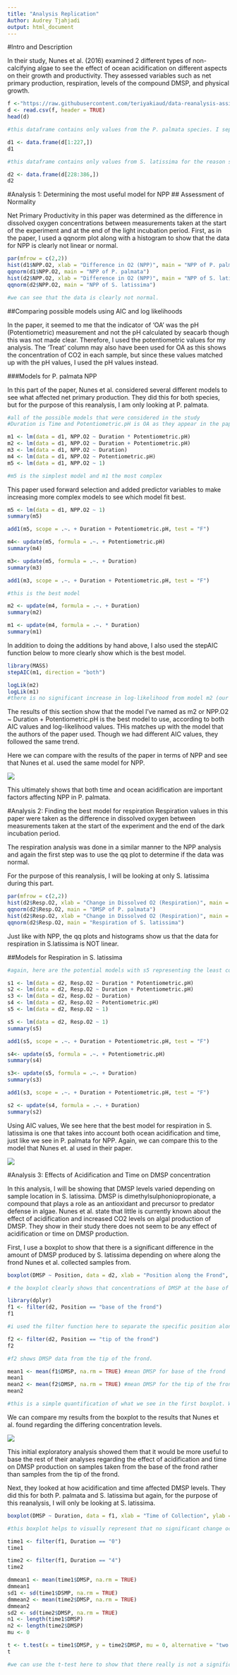 ```yaml
---
title: "Analysis Replication"
Author: Audrey Tjahjadi
output: html_document
---
```

#Intro and Description

In their study, Nunes et al. (2016) examined 2 different types of non-calcifying algae to see the effect of ocean acidification on different aspects on their growth and productivity. They assessed variables such as net primary production, respiration, levels of the compound DMSP, and physical growth. 

```r
f <-"https://raw.githubusercontent.com/teriyakiaud/data-reanalysis-assignment/master/Nunes_2015(1).csv"
d <- read.csv(f, header = TRUE)
head(d)
```

```r
#this dataframe contains only values from the P. palmata species. I separated them because the paper states that each experiment and analysis for the 2 species was done separately.  

d1 <- data.frame(d[1:227,])
d1
```
```r
#this dataframe contains only values from S. latissima for the reason stated above.

d2 <- data.frame(d[228:386,])
d2
```

#Analysis 1: Determining the most useful model for NPP
## Assessment of Normality

Net Primary Productivity in this paper was determined as the difference in dissolved oxygen concentrations between measurements taken at the start of the experiment and at the end of the light incubation period.
First, as in the paper, I used a qqnorm plot along with a histogram to show that the data for NPP is clearly not linear or normal.  

```r
par(mfrow = c(2,2))
hist(d1$NPP.O2, xlab = "Difference in O2 (NPP)", main = "NPP of P. palmata")
qqnorm(d1$NPP.O2, main = "NPP of P. palmata")
hist(d2$NPP.O2, xlab = "Difference in O2 (NPP)", main = "NPP of S. latissima")
qqnorm(d2$NPP.O2, main = "NPP of S. latissima")

#we can see that the data is clearly not normal. 
```

##Comparing possible models using AIC and log likelihoods

In the paper, it seemed to me that the indicator of 'OA' was the pH (Potentiometric) measurement and not the pH calculated by seacarb though this was not made clear. Therefore, I used the potentiometric values for my analysis. The 'Treat' column may also have been used for OA as this shows the concentration of CO2 in each sample, but since these values matched up with the pH values, I used the pH values instead. 

###Models for P. palmata NPP

In this part of the paper, Nunes et al. considered several different models to see what affected net primary production. They did this for both species, but for the purpose of this reanalysis, I am only looking at P. palmata. 

```r
#all of the possible models that were considered in the study 
#Duration is Time and Potentiometric.pH is OA as they appear in the paper.

m1 <- lm(data = d1, NPP.O2 ~ Duration * Potentiometric.pH)
m2 <- lm(data = d1, NPP.O2 ~ Duration + Potentiometric.pH)
m3 <- lm(data = d1, NPP.O2 ~ Duration)
m4 <- lm(data = d1, NPP.O2 ~ Potentiometric.pH)
m5 <- lm(data = d1, NPP.O2 ~ 1)

#m5 is the simplest model and m1 the most complex
```

This paper used forward selection and added predictor variables to make increasing more complex models to see which model fit best. 

```r
m5 <- lm(data = d1, NPP.O2 ~ 1)
summary(m5)
```
```r
add1(m5, scope = .~. + Duration + Potentiometric.pH, test = "F")
```
```r
m4<- update(m5, formula = .~. + Potentiometric.pH)
summary(m4)
```
```r
m3<- update(m5, formula = .~. + Duration)
summary(m3)
```

```r
add1(m3, scope = .~. + Duration + Potentiometric.pH, test = "F")

#this is the best model
```
```r
m2 <- update(m4, formula = .~. + Duration)
summary(m2)
```
```r
m1 <- update(m4, formula = .~. * Duration)
summary(m1)
```
In addition to doing the additions by hand above, I also used the stepAIC function below to more clearly show which is the best model. 

```r
library(MASS)
stepAIC(m1, direction = "both")
```
```r
logLik(m2)
logLik(m1)
#there is no significant increase in log-likelihood from model m2 (our best model) to m1 (the most complex)
```
The results of this section show that the model I've named as m2 or NPP.O2 ~ Duration + Potentiometric.pH is the best model to use, according to both AIC values and log-likelihood values. THis matches up with the model that the authors of the paper used. Though we had different AIC values, they followed the same trend. 

Here we can compare with the results of the paper in terms of NPP and see that Nunes et al. used the same model for NPP. 

![](https://raw.githubusercontent.com/teriyakiaud/data-reanalysis-assignment/master/nunes.PNG)

This ultimately shows that both time and ocean acidification are important factors affecting NPP in P. palmata. 

#Analysis 2: Finding the best model for respiration
Respiration values in this paper were taken as the difference in dissolved oxygen between measurements taken at the start of the experiment and the end of the dark incubation period. 

The respiration analysis was done in a similar manner to the NPP analysis and again the first step was to use the qq plot to determine if the data was normal. 

For the purpose of this reanalysis, I will be looking at only S. latissima during this part. 

```r
par(mfrow = c(2,2))
hist(d2$Resp.O2, xlab = "Change in Dissolved O2 (Respiration)", main = "Respiration of P. palmata")
qqnorm(d2$Resp.O2, main = "DMSP of P. palmata")
hist(d2$Resp.O2, xlab = "Change in Dissolved O2 (Respiration)", main = "Respiration of S. latissima")
qqnorm(d2$Resp.O2, main = "Respiration of S. latissima")
```

Just like with NPP, the qq plots and histograms show us that the data for respiration in S.latissima is NOT linear. 

##Models for Respiration in S. latissima

```r
#again, here are the potential models with s5 representing the least complex and s1 the most complex.

s1 <- lm(data = d2, Resp.O2 ~ Duration * Potentiometric.pH)
s2 <- lm(data = d2, Resp.O2 ~ Duration + Potentiometric.pH)
s3 <- lm(data = d2, Resp.O2 ~ Duration)
s4 <- lm(data = d2, Resp.O2 ~ Potentiometric.pH)
s5 <- lm(data = d2, Resp.O2 ~ 1)
```
```r
s5 <- lm(data = d2, Resp.O2 ~ 1)
summary(s5)
```
```r
add1(s5, scope = .~. + Duration + Potentiometric.pH, test = "F")
```
```r
s4<- update(s5, formula = .~. + Potentiometric.pH)
summary(s4)
```
```r
s3<- update(s5, formula = .~. + Duration)
summary(s3)
```
```r
add1(s3, scope = .~. + Duration + Potentiometric.pH, test = "F")

```
```r
s2 <- update(s4, formula = .~. + Duration)
summary(s2)
```
Using AIC values, We see here that the best model for respiration in S. latissima is one that takes into account both ocean acidification and time, just like we see in P. palmata for NPP. Again, we can compare this to the model that Nunes et. al used in their paper. 

![](https://raw.githubusercontent.com/teriyakiaud/data-reanalysis-assignment/master/nunes.PNG)

#Analysis 3: Effects of Acidification and Time on DMSP concentration

In this analysis, I will be showing that DMSP levels varied depending on sample location in S. latissima. DMSP is dimethylsulphoniopropionate, a compound that plays a role as an antioxidant and precursor to predator defense in algae. Nunes et al. state that little is currently known about the effect of acidification and increased CO2 levels on algal production of DMSP. They show in their study there does not seem to be any effect of acidification or time on DMSP production. 

First, I use a boxplot to show that there is a significant difference in the amount of DMSP produced by S. latissima depending on where along the frond Nunes et al. collected samples from. 
```r
boxplot(DMSP ~ Position, data = d2, xlab = "Position along the Frond", ylab = "DMSP Concentration (μg g-1)", main = "Difference in DMSP Concentration based on Location")

# the boxplot clearly shows that concentrations of DMSP at the base of the frond are much greater than at the tip of the frond. 
```

```r
library(dplyr)
f1 <- filter(d2, Position == "base of the frond")
f1

#i used the filter function here to separate the specific position along the frond that Nunes et al. collected DMSP data from. f1 shows data from the base of the frond.
```

```r
f2 <- filter(d2, Position == "tip of the frond")
f2

#f2 shows DMSP data from the tip of the frond. 
```

```r
mean1 <- mean(f1$DMSP, na.rm = TRUE) #mean DMSP for base of the frond
mean1
mean2 <- mean(f2$DMSP, na.rm = TRUE) #mean DMSP for the tip of the frond
mean2

#this is a simple quantification of what we see in the first boxplot. We can see that the mean DMSP concentration for the base of the frond is much greater than for the tip of the frond. 
```
We can compare my results from the boxplot to the results that Nunes et al. found regarding the differing concentration levels. 

![](https://raw.githubusercontent.com/teriyakiaud/data-reanalysis-assignment/master/fig%203.PNG)

This initial exploratory analysis showed them that it would be more useful to base the rest of their analyses regarding the effect of acidification and time on DMSP production on samples taken from the base of the frond rather than samples from the tip of the frond. 

Next, they looked at how acidification and time affected DMSP levels. They did this for both P. palmata and S. latissima but again, for the purpose of this reanalysis, I will only be looking at S. latissima. 
```r
boxplot(DMSP ~ Duration, data = f1, xlab = "Time of Collection", ylab = "DMSP Levels", main = "DMSP levels at Base of Frond")

#this boxplot helps to visually represent that no significant change occured between the DMSP levels collected at time 0 to time 4 (4 weeks after). We are now only looking at samples from the base of the frond.
```
```r
time1 <- filter(f1, Duration == "0")
time1
```
```r
time2 <- filter(f1, Duration == "4")
time2
```
```r
dmmean1 <- mean(time1$DMSP, na.rm = TRUE)
dmmean1
sd1 <- sd(time1$DSMP, na.rm = TRUE)
dmmean2 <- mean(time2$DMSP, na.rm = TRUE)
dmmean2
sd2 <- sd(time2$DMSP, na.rm = TRUE)
n1 <- length(time1$DMSP)
n2 <- length(time2$DMSP)
mu <- 0
```
```r
t <- t.test(x = time1$DMSP, y = time2$DMSP, mu = 0, alternative = "two.sided")
t

#we can use the t-test here to show that there really is not a significant change. The output p-value is 0.5915 which is insignificant. 
```